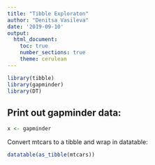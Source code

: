 ```yaml
---
title: "Tibble Exploraton"
author: "Denitsa Vasileva"
date: '2019-09-10'
output: 
  html_document:
    toc: true
    number_sections: true
    theme: cerulean
---
```

<!-- indent the output and further indent the specifications for the output; put a colon at th end of eacj specification 
YAML header- metadata for the document
echo= FALSE hides the actual code
naming code chunks -->
```r
library(tibble)
library(gapminder)
library(DT)
```

## Print out gapminder data:

```r
x <- gapminder
```
<!-- This is a comment - when running amrdown R opens an entirely new session and executes it top to bottom-->
Convert mtcars to a tibble and wrap in datatable:
```r
datatable(as_tibble(mtcars))
```

